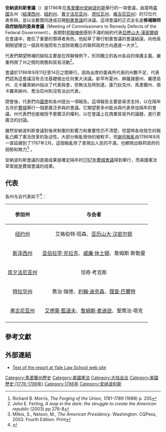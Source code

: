 '''安納波利斯會議'''（{{lang-en|Annapolis Convention}}）是1786年在[[馬里蘭州|馬里蘭州]][[安納波利斯|安納波利斯]]舉行的一項會議，由當時[[美國|美國]]五州（[[紐澤西州|紐澤西州]]、[[紐約州|紐約州]]、[[賓夕法尼亚州|賓夕法尼亚州]]、[[德拉瓦州|德拉瓦州]]、[[維吉尼亞州|維吉尼亞州]]）的12位代表參與，並以全數贊同達成召開[[制憲會議|制憲會議]]的決議。這項會議的正式全名是'''修補聯邦政府缺陷的委員會議'''（Meeting of Commissioners to Remedy Defects of the Federal Government）。長期對[[邦聯條例|邦聯條例]]感到不滿的紐約代表[[亞歷山大·漢密爾頓|亞歷山大·漢密爾頓]]在會議中，擔任了重要的領導者角色。他起草了舉行制憲會議的會議結論，向他長期期望建立一個具有強而有力並財政獨立的聯邦政府方向邁進一大步<ref>Richard B. Morris, ''The Forging of the Union, 1781-1789'' (1988) p. 255</ref>。

代表們期望修補的缺陷主要是在邦聯條例下，形同獨立的各州各自的保護主義，嚴重拘限了州之間的商務和貿易活動<ref>John E. Ferling, ''A leap in the dark: the struggle to create the American republic'' (2003) pp 276-8</ref>。

會議於1786年9月11日至14日之間舉行。因為出席的委員所代表的州數不足，代表們認為這會議沒有合法基礎做出任何重大決議。新罕布夏州、麻薩諸塞州、羅德島州、北卡羅來納州指派了代表與會，但無法及時到達。康乃狄克州、馬里蘭州、南卡羅來納州、喬治亞州則沒有派出代表。

閉會後，代表們向[[邦聯國會|國會]]和各州提出一項報告。這項報告主要是尋求支持，以在隔年五月於[[費城|費城]]舉行一個更廣泛參與的會議。它期望更多州能派與代表參加隔年的會議，州代表們也能被授予更廣泛的權利，以在會議上在商業貿易外的議題，進行更廣泛的討論。

雖然安納波利斯會議對後來制憲的影響力和重要性仍不清楚，但當時各地發生的叛亂凸顯了憲法改革的急迫性。大部分叛亂很快的被敉平，但[[謝司叛亂|謝司叛亂]]由1786年8月一直延續到了1787年2月。這個叛亂除了表現出人民的不滿，也顯現出聯邦政府的弱勢和無力<ref>Milkis, S., Nelson, M., ''The American Presidency''. Washington: CQPess, 2003. Fourth Edition. Print</ref> 。

安納波利斯會議的直接成果是確定隔年的[[美利坚合众国制宪会议|1787年費城會議]]得到舉行，而美國憲法草案就是費城會議的成果。

==代表==
各州与会代表如下<ref name = soldierState>{{cite book| url = http://www.history.army.mil/books/RevWar/ss/appa.htm| title = Soldier-Statesmen of the Constitution| id = CMH Pub 71-25| chapter = Appendix A: The Annapolis Convention| lccn = 87001353| location = Washington D.C| publisher = United States Army Center of Military History| first1 = Robert K.| last1 = Wright, Jr.| first2 = Morris J.| last2 = MacGregor Jr.| access-date = 2013-05-17| archive-date = 2016-04-21| archive-url = https://web.archive.org/web/20160421032736/http://www.history.army.mil/books/RevWar/ss/appa.htm| dead-url = no}}</ref>：

{| class="wikitable"
! 参加州
! 与会者
|-
| <center>[[纽约州|纽约州]]</center>
| <center>艾格伯特·班森、[[亚历山大·汉密尔顿|亚历山大·汉密尔顿]]</center>
|-
| <center>[[新泽西州|新泽西州]]</center>
| <center>[[亚伯拉罕·克拉克|亚伯拉罕·克拉克]]、[[威廉·休士頓|威廉·休士頓]]、詹姆斯·斯勒曼</center>
|-
|<center>[[宾夕法尼亚州|宾夕法尼亚州]]</center>
| <center>坦奇·考克斯</center>
|-
|<center>[[特拉华州|特拉华州]]</center>
|<center>喬治·瑞德、[[約翰·迪克森|約翰·迪克森]]、[[理查·巴賽特|理查·巴賽特]]</center>
|-
|<center>[[弗吉尼亚州|弗吉尼亚州]]</center>
|<center>[[艾德蒙·藍道夫|艾德蒙·藍道夫]]、[[詹姆斯·麦迪逊|詹姆斯·麦迪逊]]、聖喬治·塔克</center>
|-
|}

==參考文獻==
{{reflist}}

==外部連結==
*[http://avalon.law.yale.edu/18th_century/annapoli.asp Text of the report at Yale Law School web site] {{Wayback|url=http://avalon.law.yale.edu/18th_century/annapoli.asp |date=20120109043031 }}

{{美国宪法}}

[[Category:馬里蘭州歷史|Category:馬里蘭州歷史]]
[[Category:美國憲法|Category:美國憲法]]
[[Category:大陆会议|Category:大陆会议]]
[[Category:美國歷史_(1776-1789年)|Category:美國歷史 (1776-1789年)]]
[[Category:1786年|Category:1786年]]
[[Category:安纳波利斯|Category:安纳波利斯]]